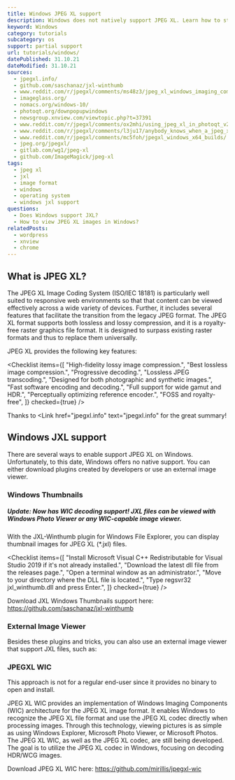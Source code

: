 ```yaml
---
title: Windows JPEG XL support
description: Windows does not natively support JPEG XL. Learn how to still view files in the explorer and open them.
keyword: Windows
category: tutorials
subcategory: os
support: partial support
url: tutorials/windows/
datePublished: 31.10.21
dateModified: 31.10.21
sources:
  - jpegxl.info/
  - github.com/saschanaz/jxl-winthumb
  - www.reddit.com/r/jpegxl/comments/ms48z3/jpeg_xl_windows_imaging_component_wic_explorer/
  - imageglass.org/
  - nomacs.org/windows-10/
  - photoqt.org/downpopupwindows
  - newsgroup.xnview.com/viewtopic.php?t=37391
  - www.reddit.com/r/jpegxl/comments/ox2mhi/using_jpeg_xl_in_photoqt_v23_windows_64bit_version/
  - www.reddit.com/r/jpegxl/comments/l3ju17/anybody_knows_when_a_jpeg_xl_viewer_is_available/
  - www.reddit.com/r/jpegxl/comments/mc5foh/jpegxl_windows_x64_builds/
  - jpeg.org/jpegxl/
  - gitlab.com/wg1/jpeg-xl
  - github.com/ImageMagick/jpeg-xl
tags:
  - jpeg xl
  - jxl
  - image format
  - windows
  - operating system
  - windows jxl support
questions:
  - Does Windows support JXL?
  - How to view JPEG XL images in Windows?
relatedPosts:
  - wordpress
  - xnview
  - chrome
---
```


## What is JPEG XL?

The JPEG XL Image Coding System (ISO/IEC 18181) is particularly well suited to responsive web environments so that that content can be viewed effectively across a wide variety of devices. Further, it includes several features that facilitate the transition from the legacy JPEG format.
The JPEG XL format supports both lossless and lossy compression, and it is a royalty-free raster graphics file format. It is designed to surpass existing raster formats and thus to replace them universally.

JPEG XL provides the following key features:

<Checklist
  items={[
    "High-fidelity lossy image compression.",
    "Best lossless image compression.",
    "Progressive decoding.",
    "Lossless JPEG transcoding.",
    "Designed for both photographic and synthetic images.",
    "Fast software encoding and decoding.",
    "Full support for wide gamut and HDR.",
    "Perceptually optimizing reference encoder.",
    "FOSS and royalty-free",
  ]}
  checked={true}
/>

Thanks to <Link href="jpegxl.info" text="jpegxl.info" for the great summary!

## Windows JXL support

There are several ways to enable support JPEG XL on Windows. Unfortunately, to this date, Windows offers no native support.
You can either download plugins created by developers or use an external image viewer.

### Windows Thumbnails

##### Update: Now has WIC decoding support! JXL files can be viewed with Windows Photo Viewer or any WIC-capable image viewer.

With the JXL-Winthumb plugin for Windows File Explorer, you can display thumbnail images for JPEG XL (\*.jxl) files.

<Checklist
  items={[
    "Install Microsoft Visual C++ Redistributable for Visual Studio 2019 if it's not already installed.",
    "Download the latest dll file from the releases page.",
    "Open a terminal window as an administrator.",
    "Move to your directory where the DLL file is located.",
    "Type regsvr32 jxl_winthumb.dll and press Enter.",
  ]}
  checked={true}
/>

Download JXL Windows Thumbnails support here: https://github.com/saschanaz/jxl-winthumb

### External Image Viewer

Besides these plugins and tricks, you can also use an external image viewer that support JXL files, such as:

<Link text="nomacs" href="nomacs.org/windows-10/" className="block" />

<Link text="PhotoQT" href="photoqt.org/" className="block mt-2" />

<Link
  text="XnView MP"
  href="www.xnview.com/en/xnviewmp/"
  className="block mt-2"
/>

<Link text="ImageGlass" href="imageglass.org/" className="block" />

### JPEGXL WIC

This approach is not for a regular end-user since it provides no binary to open and install.

JPEG XL WIC provides an implementation of Windows Imaging Components (WIC) architecture for the JPEG XL image format. It enables Windows to recognize the JPEG XL file format and use the JPEG XL codec directly when processing images. Through this technology, viewing pictures is as simple as using Windows Explorer, Microsoft Photo Viewer, or Microsoft Photos. The JPEG XL WIC, as well as the JPEG XL codec, are still being developed. The goal is to utilize the JPEG XL codec in Windows, focusing on decoding HDR/WCG images.

Download JPEG XL WIC here: https://github.com/mirillis/jpegxl-wic
